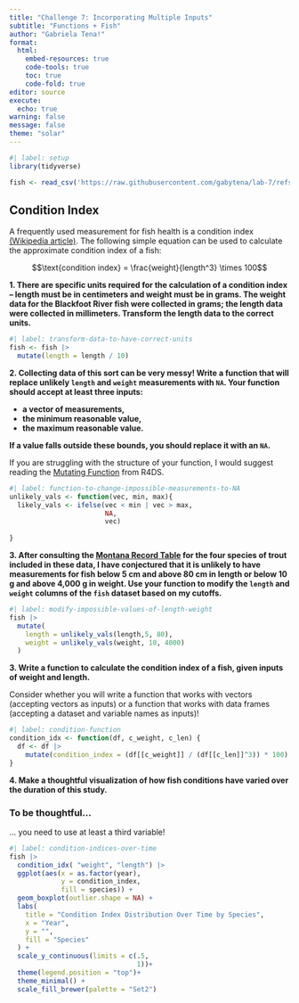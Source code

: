 ```yaml
---
title: "Challenge 7: Incorporating Multiple Inputs"
subtitle: "Functions + Fish"
author: "Gabriela Tena!"
format: 
  html:  
    embed-resources: true
    code-tools: true
    toc: true
    code-fold: true
editor: source
execute: 
  echo: true
warning: false
message: false
theme: "solar"
---
```


```r
#| label: setup
library(tidyverse)

fish <- read_csv('https://raw.githubusercontent.com/gabytena/lab-7/refs/heads/main/data/BlackfootFish.csv')

```

## Condition Index

A frequently used measurement for fish health is a condition index [(Wikipedia article)](https://en.wikipedia.org/wiki/Condition_index_in_fish). The following
simple equation can be used to calculate the approximate condition index of a
fish:

$$\text{condition index} = \frac{weight}{length^3} \times 100$$

**1. There are specific units required for the calculation of a condition index -- length must be in centimeters and weight must be in grams. The weight data for the Blackfoot River fish were collected in grams; the length data were collected in millimeters. Transform the length data to the correct units.**

```r
#| label: transform-data-to-have-correct-units
fish <- fish |>
  mutate(length = length / 10)
```

**2. Collecting data of this sort can be very messy! Write a function that will replace unlikely `length` and `weight` measurements with `NA`. Your function should accept at least three inputs:**

+ **a vector of measurements,**
+ **the minimum reasonable value,**
+ **the maximum reasonable value.**

**If a value falls outside these bounds, you should replace it with an `NA`.**

::: callout-tip
If you are struggling with the structure of your function, I would suggest reading the [Mutating Function](https://r4ds.hadley.nz/functions.html#mutate-functions) from R4DS.
:::

```r
#| label: function-to-change-impossible-measurements-to-NA
unlikely_vals <- function(vec, min, max){
  likely_vals <- ifelse(vec < min | vec > max, 
                        NA,
                        vec)
    
}
```

**3. After consulting the [Montana Record Table](https://fwp.mt.gov/fish/anglingData/records) for the four species of trout included in these data, I have conjectured that it is unlikely to have measurements for fish below 5 cm and above 80 cm in length or below 10 g and above 4,000 g in weight. Use your function to modify the `length` and `weight` columns of the `fish` dataset based on my cutoffs.**

```r
#| label: modify-impossible-values-of-length-weight
fish |>
  mutate(
    length = unlikely_vals(length,5, 80),
    weight = unlikely_vals(weight, 10, 4000)
  )
```

**3. Write a function to calculate the condition index of a fish, given inputs of weight and length.**

::: callout-warning
Consider whether you will write a function that works with vectors (accepting vectors as inputs) or a function that works with data frames (accepting a dataset and variable names as inputs)!
:::

```r
#| label: condition-function
condition_idx <- function(df, c_weight, c_len) {
  df <- df |>
    mutate(condition_index = (df[[c_weight]] / (df[[c_len]]^3)) * 100)
}
```

**4. Make a thoughtful visualization of how fish conditions have varied over the duration of this study.**

::: callout-warning
### To be thoughtful...

... you need to use at least a third variable!
:::

```r
#| label: condition-indices-over-time
fish |>
  condition_idx( "weight", "length") |>
  ggplot(aes(x = as.factor(year),
             y = condition_index, 
             fill = species)) +
  geom_boxplot(outlier.shape = NA) +
  labs(
    title = "Condition Index Distribution Over Time by Species",
    x = "Year",
    y = "",
    fill = "Species"
  ) +
  scale_y_continuous(limits = c(.5,
                                1))+
  theme(legend.position = "top")+
  theme_minimal() +
  scale_fill_brewer(palette = "Set2")

```
